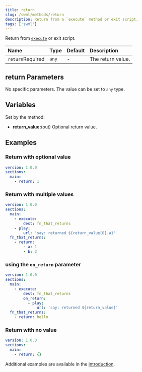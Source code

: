 ```yaml
---
title: return
slug: /swml/methods/return
description: Return from a `execute` method or exit script.
tags: ['swml']
---
```


Return from [`execute`](./execute.mdx) or exit script.

| Name                                                   | Type  | Default | Description       |
|:-------------------------------------------------------|:------|:--------|:------------------|
| `return`<span className="required-arg">Required</span> | `any` | -       | The return value. |

## **return Parameters**

No specific parameters. The value can be set to `any` type.

## **Variables**

Set by the method:

- **return_value:**(out) Optional return value.

## **Examples**

### Return with optional value

```yaml andJson
version: 1.0.0
sections:
  main:
    - return: 1
```

### Return with multiple values

```yaml andJson
version: 1.0.0
sections:
  main:
    - execute:
        dest: fn_that_returns
    - play:
        url: 'say: returned ${return_value[0].a}'
  fn_that_returns:
    - return:
        - a: 1
        - b: 2
```

### using the `on_return` parameter

```yaml andJson
version: 1.0.0
sections:
  main:
    - execute:
        dest: fn_that_returns
        on_return:
          - play:
              url: 'say: returned ${return_value}'
  fn_that_returns:
    - return: hello

```

### Return with no value

```yaml andJson
version: 1.0.0
sections:
  main:
    - return: {}
```

Additional examples are available in the [introduction](/swml#from-a-web-server).
